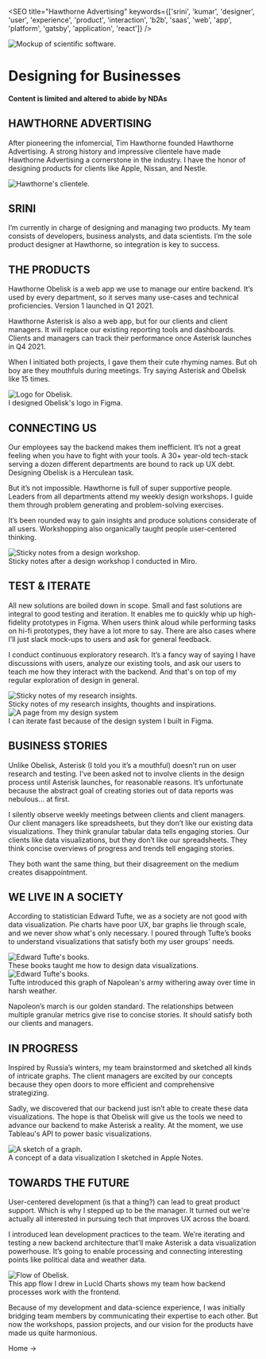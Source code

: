 

<SEO title="Hawthorne Advertising" keywords={['srini', 'kumar', 'designer', 'user', 'experience', 'product', 'interaction', 'b2b', 'saas', 'web', 'app', 'platform', 'gatsby', 'application', 'react']} />

<img loading="eager" src={hero} alt="Mockup of scientific software." class="hero heroMarginBottom" />

# Designing for Businesses
#### Content is limited and altered to abide by NDAs

## HAWTHORNE ADVERTISING
After pioneering the infomercial, Tim Hawthorne founded Hawthorne Advertising. 
A strong history and impressive clientele have made Hawthorne Advertising a cornerstone in the industry. 
I have the honor of designing products for clients like Apple, Nissan, and Nestle.

<img loading="lazy" src={clients} alt="Hawthorne's clientele."  class="center"/>

## SRINI
I’m currently in charge of designing and managing two products.
My team consists of developers, business analysts, and data scientists. 
I’m the sole product designer at Hawthorne, so integration is key to success.

## THE PRODUCTS

Hawthorne Obelisk is a web app we use to manage our entire backend. 
It’s used by every department, so it serves many use-cases and technical proficiencies. 
Version 1 launched in Q1 2021.

Hawthorne Asterisk is also a web app, but for our clients and client managers. 
It will replace our existing reporting tools and dashboards. 
Clients and managers can track their performance once Asterisk launches in Q4 2021.

When I initiated both projects, I gave them their cute rhyming names. But oh boy are they mouthfuls during meetings. 
Try saying Asterisk and Obelisk like 15 times. 

<img loading="lazy" src={logo} alt="Logo for Obelisk."  class="center"/>
<div class="caption">I designed Obelisk's logo in Figma.</div>

## CONNECTING US

Our employees say the backend makes them inefficient. 
It’s not a great feeling when you have to fight with your tools. 
A 30+ year-old tech-stack serving a dozen different departments are bound to rack up UX debt. Designing Obelisk is a Herculean task.

But it’s not impossible. Hawthorne is full of super supportive people. 
Leaders from all departments attend my weekly design workshops. 
I guide them through problem generating and problem-solving exercises.

It’s been rounded way to gain insights and produce solutions considerate of all users. 
Workshopping also organically taught people user-centered thinking.

<img loading="lazy" src={workshop} alt="Sticky notes from a design workshop."  class="center"/>
<div class="caption">Sticky notes after a design workshop I conducted in Miro.</div>

## TEST & ITERATE

All new solutions are boiled down in scope. 
Small and fast solutions are integral to good testing and iteration. 
It enables me to quickly whip up high-fidelity prototypes in Figma.
When users think aloud while performing tasks on hi-fi prototypes, they have a lot more to say. 
There are also cases where I’ll just slack mock-ups to users and ask for general feedback. 

I conduct continuous exploratory research. 
It’s a fancy way of saying I have discussions with users, analyze our existing tools, and ask our users to teach me how they interact with the backend.
And that's on top of my regular exploration of design in general.

<img loading="lazy" src={board} alt="Sticky notes of my research insights."  class="center"/>
<div class="caption">Sticky notes of my research insights, thoughts and inspirations. </div>

<img loading="lazy" src={component} alt="A page from my design system"  class="center"/>
<div class="caption">I can iterate fast because of the design system I built in Figma.</div>

## BUSINESS STORIES

Unlike Obelisk, Asterisk (I told you it’s a mouthful) doesn’t run on user research and testing. 
I’ve been asked not to involve clients in the design process until Asterisk launches, for reasonable reasons. 
It’s unfortunate because the abstract goal of creating stories out of data reports was nebulous... at first.

I silently observe weekly meetings between clients and client managers. 
Our client managers like spreadsheets, but they don’t like our existing data visualizations. 
They think granular tabular data tells engaging stories. Our clients like data visualizations, but they don’t like our spreadsheets. 
They think concise overviews of progress and trends tell engaging stories.

They both want the same thing, but their disagreement on the medium creates disappointment.  

## WE LIVE IN A SOCIETY

According to statistician Edward Tufte, we as a society are not good with data visualization. 
Pie charts have poor UX, bar graphs lie through scale, and we never show what's only necessary. 
I poured through Tufte’s books to understand visualizations that satisfy both my user
groups' needs.

<img loading="lazy" src={books} alt="Edward Tufte's books."  class="center"/>
<div class="caption">These books taught me how to design data visualizations.</div>

<img loading="lazy" src={napolean} alt="Edward Tufte's books."  class="center"/>
<div class="caption">Tufte introduced this graph of Napolean's army withering away over time in harsh weather.</div>


Napoleon’s march is our golden standard. 
The relationships between multiple granular metrics give rise to concise stories. 
It should satisfy both our clients and managers.


## IN PROGRESS

Inspired by Russia’s winters, my team brainstormed and sketched all kinds of intricate graphs. 
The client managers are excited by our concepts because they open doors to more efficient and comprehensive strategizing. 

Sadly, we discovered that our backend just isn’t able to create these data visualizations. 
The hope is that Obelisk will give us the tools we need to advance our backend to make Asterisk a reality.
At the moment, we use Tableau's API to power basic visualizations. 

<img loading="lazy" src={graph} alt="A sketch of a graph."  class="center"/>
<div class="caption">A concept of a data visualization I sketched in Apple Notes.</div>

## TOWARDS THE FUTURE

User-centered development (is that a thing?) can lead to great product support. 
Which is why I stepped up to be the manager. 
It turned out we're actually all interested in pursuing tech that improves UX across the board.

I introduced lean development practices to the team. 
We’re iterating and testing a new backend architecture that’ll make Asterisk a data visualization powerhouse. 
It’s going to enable processing and connecting interesting points like political data and weather data.

<img loading="lazy" src={architecture} alt="Flow of Obelisk."  class="center"/>
<div class="caption">This app flow I drew in Lucid Charts shows my team how backend processes work with the frontend.</div>

Because of my development and data-science experience, I was initially bridging team members by communicating their expertise to each other. 
But now the workshops, passion projects, and our vision for the products have made us quite harmonious.



<Link to="/">Home -></Link>
